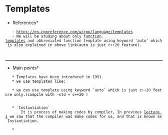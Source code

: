= Templates =

*References*
    - https://en.cppreference.com/w/cpp/language/templates
    - We will be studing about only [[https://en.cppreference.com/w/cpp/language/function_template|function templates]] and abbreviated function template using keyword 'auto' which is also explained in above link(auto is just c++20 feature).
    
    

----------------------------------------------------------------------------------------------------------------------
*Main points*
	* Templates have been introduced in 1991.
	* we use templates like:
		{{{cpp
		template <typename/class T>  //we can use the keywords typename or class 
		T function_name(T parameter_names) // scope of T is within the function only. 
		{

		}


		}}}
	* we can use template using keyword `auto` which is just c++20 feature only.(compile with -std = c++20 ) 
		{{{cpp
		auto function_name(auto parameter_names)
		{
		// function body; note that 'auto' will deduce the type for us. 	
		}
		}}}

	* `Instantiation`
		It is process of making codes by compiler, In previous [[lecture 1]] we saw that the compiler was make codes for us, and that is known as Instantiation.

	* 


